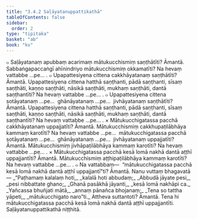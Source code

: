 ```yaml
---
title: "3.4.2 Saḷāyatanuppattikathā"
tableOfContents: false
sidebar:
  order: 2
type: "tipitaka"
basket: "ab"
book: "kv"
---
```



<DynamicBreadcrumb />

<Division number="691" book="kv">

<Paragraph number="2214" book="kv">
๐ Saḷāyatanaṃ apubbaṃ acarimaṃ mātukucchismiṃ saṇṭhātīti? Āmantā. Sabbaṅgapaccaṅgī ahīnindriyo mātukucchismiṃ okkamatīti? Na hevaṃ vattabbe …pe… .
</Paragraph>

<Paragraph number="2215" book="kv">
๐ Upapattesiyena cittena cakkhāyatanaṃ saṇṭhātīti? Āmantā. Upapattesiyena cittena hatthā saṇṭhanti, pādā saṇṭhanti, sīsaṃ saṇṭhāti, kaṇṇo saṇṭhāti, nāsikā saṇṭhāti, mukhaṃ saṇṭhāti, dantā saṇṭhantīti? Na hevaṃ vattabbe …pe… .
</Paragraph>

<Paragraph number="2216" book="kv">
๐ Upapattesiyena cittena sotāyatanaṃ …pe…  ghānāyatanaṃ …pe…  jivhāyatanaṃ saṇṭhātīti? Āmantā. Upapattesiyena cittena hatthā saṇṭhanti, pādā saṇṭhanti, sīsaṃ saṇṭhāti, kaṇṇo saṇṭhāti, nāsikā saṇṭhāti, mukhaṃ saṇṭhāti, dantā saṇṭhantīti? Na hevaṃ vattabbe …pe… .
</Paragraph>

</Division>
<Division number="692" book="kv">

<Paragraph number="2217" book="kv">
× Mātukucchigatassa pacchā cakkhāyatanaṃ uppajjatīti? Āmantā. Mātukucchismiṃ cakkhupaṭilābhāya kammaṃ karotīti? Na hevaṃ vattabbe …pe…  mātukucchigatassa pacchā sotāyatanaṃ …pe…  ghānāyatanaṃ …pe…  jivhāyatanaṃ uppajjatīti? Āmantā. Mātukucchismiṃ jivhāpaṭilābhāya kammaṃ karotīti? Na hevaṃ vattabbe …pe… .
</Paragraph>

<Paragraph number="2218" book="kv">
× Mātukucchigatassa pacchā kesā lomā nakhā dantā aṭṭhī uppajjantīti? Āmantā. Mātukucchismiṃ aṭṭhipaṭilābhāya kammaṃ karotīti? Na hevaṃ vattabbe …pe… .
</Paragraph>

<Paragraph number="2219" book="kv">
๐ Na vattabbaṃ—  “mātukucchigatassa pacchā kesā lomā nakhā dantā aṭṭhī uppajjantī”ti? Āmantā. Nanu vuttaṃ bhagavatā—
</Paragraph>

<Paragraph number="2220" type="verses" book="kv">
_“Paṭhamaṃ kalalaṃ hoti,_  
_kalalā hoti abbudaṃ;_  
_Abbudā jāyate pesi,_  
_pesi nibbattate ghano;_  
_Ghanā pasākhā jāyanti,_  
_kesā lomā nakhāpi ca._  

</Paragraph>

<Paragraph number="2221" type="verses" book="kv">
_Yañcassa bhuñjati mātā,_  
_annaṃ pānañca bhojanaṃ;_  
_Tena so tattha yāpeti,_  
_mātukucchigato naro”ti._  

</Paragraph>

<Paragraph number="2222" book="kv">
Attheva suttantoti? Āmantā. Tena hi mātukucchigatassa pacchā kesā lomā nakhā dantā aṭṭhī uppajjantīti.

</Paragraph>
</Division>

<Paragraph number="2223" type="center" book="kv">
Saḷāyatanuppattikathā niṭṭhitā.
</Paragraph>